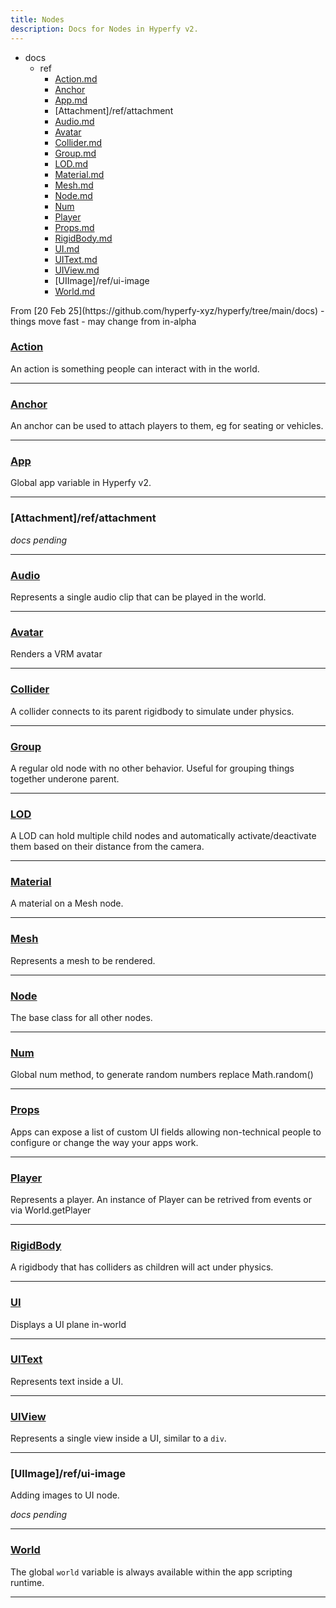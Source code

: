 ```yaml
---
title: Nodes
description: Docs for Nodes in Hyperfy v2.
---
```


<FileTree>

- docs
  - ref
    - [Action.md](/ref/action/)
    - [Anchor](/ref/anchor)
    - [App.md](/ref/app)
    - [Attachment]/ref/attachment
    - [Audio.md](/ref/audio)
    - [Avatar](/ref/avatar)
    - [Collider.md](/ref/collider)
    - [Group.md](/ref/group)
    - [LOD.md](/ref/lod)
    - [Material.md](/ref/material)
    - [Mesh.md](/ref/mesh)
    - [Node.md](/ref/node)
    - [Num](/ref/num)
    - [Player](/ref/player)
    - [Props.md](/ref/props)
    - [RigidBody.md](/ref/rigid-body)
    - [UI.md](/ref/ui)
    - [UIText.md](/ref/ui-text)
    - [UIView.md](/ref/ui-view)
    - [UIImage]/ref/ui-image
    - [World.md](/ref/world)


</FileTree>


<Aside type="caution">
From [20 Feb 25](https://github.com/hyperfy-xyz/hyperfy/tree/main/docs)  - things move fast - may change from in-alpha
</Aside>


### [Action](/ref/action)

An action is something people can interact with in the world.

---

### [Anchor](/ref/anchor)

An anchor can be used to attach players to them, eg for seating or vehicles.

---

### [App](/ref/app)
Global app variable in Hyperfy v2.

---

### [Attachment]/ref/attachment

*docs pending*

---

### [Audio](/ref/audio)
Represents a single audio clip that can be played in the world.

---

### [Avatar](/ref/avatar)
Renders a VRM avatar

---

### [Collider](/ref/collider)
A collider connects to its parent rigidbody to simulate under physics.

---

### [Group](/ref/group)
A regular old node with no other behavior. Useful for grouping things together underone parent.

---

### [LOD](/ref/lod)
A LOD can hold multiple child nodes and automatically activate/deactivate them based on their distance from the camera.

---

### [Material](/ref/material)
A material on a Mesh node.

---

### [Mesh](/ref/mesh)
Represents a mesh to be rendered.

---

### [Node](/ref/node)
The base class for all other nodes.

---

### [Num](/ref/num)
Global num method, to generate random numbers replace Math.random()

---

### [Props](/ref/props)
Apps can expose a list of custom UI fields allowing non-technical people to configure or change the way your apps work.

---

### [Player](/ref/player)
Represents a player. An instance of Player can be retrived from events or via World.getPlayer

---

### [RigidBody](/ref/rigid-body)
A rigidbody that has colliders as children will act under physics.

---

### [UI](/ref/ui)
Displays a UI plane in-world

---

### [UIText](/ref/ui-text)
Represents text inside a UI.

---

### [UIView](/ref/ui-view)
Represents a single view inside a UI, similar to a `div`.

---

### [UIImage]/ref/ui-image
Adding images to UI node.

*docs pending*

---

### [World](/ref/world)
The global `world` variable is always available within the app scripting runtime.

---